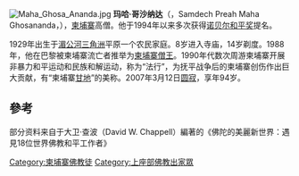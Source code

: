 [[File:Maha_Ghosa_Ananda.jpg|right]]
'''玛哈·哥沙纳达'''（{{lang-km|សម្ដចព្រះមហាឃោសានន្ទ}}，Samdech Preah Maha Ghosananda，{{bd|1913年|5月23日|2007年|3月12日|}}），[[柬埔寨|柬埔寨]]高僧。他于1994年以来多次获得[[诺贝尔和平奖|诺贝尔和平奖]]提名。

1929年出生于[[湄公河三角洲|湄公河三角洲]]平原一个农民家庭。8岁进入寺庙，14岁剃度。1988年，他在巴黎被柬埔寨流亡者推举为[[柬埔寨僧王|柬埔寨僧王]]。1990年代数次周游柬埔寨开展非暴力和平运动和民族和解运动，称为“法行”，为抚平战争后的柬埔寨创伤作出巨大贡献，有“柬埔寨[[甘地|甘地]]”的美称。2007年3月12日[[圆寂|圆寂]]，享年94岁。

==參考==
部分资料来自于大卫·查波（David W. Chappell）編著的《佛陀的美麗新世界：遇見18位世界佛教和平工作者》

{{Authority control}}
{{佛教人物小作品}}

[[Category:柬埔寨佛教徒|Category:柬埔寨佛教徒]]
[[Category:上座部佛教出家眾|Category:上座部佛教出家眾]]
